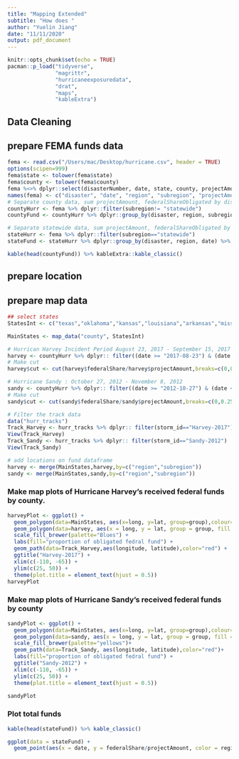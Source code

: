 ```yaml
---
title: "Mapping Extended"
subtitle: "How does "
author: "Yuelin Jiang"
date: "11/11/2020"
output: pdf_document
---
```


```r
knitr::opts_chunk$set(echo = TRUE)
pacman::p_load("tidyverse",
               "magrittr",
               "hurricaneexposuredata",
               "drat",
               "maps",
               "kableExtra")
```

## Data Cleaning

## prepare FEMA funds data
```r
fema <- read.csv("/Users/mac/Desktop/hurricane.csv", header = TRUE)
options(scipen=999)
fema$state <- tolower(fema$state)
fema$county <- tolower(fema$county)
fema %<>% dplyr::select(disasterNumber, date, state, county, projectAmount, federalShareObligated)
names(fema) <- c("disaster", "date", "region", "subregion", "projectAmount", "federalShare")
# Separate county data, sum projectAmount, federalShareObligated by disaster and county
countyHurr <- fema %>% dplyr::filter(subregion!= "statewide")
countyFund <- countyHurr %>% dplyr::group_by(disaster, region, subregion, date) %>% dplyr::select(projectAmount, federalShare) %>% summarise_each(funs(sum)) 

# Separate statewide data, sum projectAmount, federalShareObligated by disaster and state
stateHurr <- fema %>% dplyr::filter(subregion=="statewide")
stateFund <- stateHurr %>% dplyr::group_by(disaster, region, date) %>% dplyr::select(projectAmount, federalShare) %>% summarise_each(funs(sum)) 


```


```r
kable(head(countyFund)) %>% kableExtra::kable_classic()
```

## prepare location
## prepare map data
```r
## select states 
StatesInt <- c("texas","oklahoma","kansas","louisiana","arkansas","missouri","iowa","wisconsin","michigan","illinois","indiana","ohio","kentucky","tennessee","alabama","mississippi","florida","georgia","south carolina","north carolina","virginia","west virginia","maryland","delaware","pennsylvania","new jersey","new york","connecticut","rhode island","massachusetts","vermont","new hampshire","maine")

MainStates <- map_data("county", StatesInt)

# Hurrican Harvey Incident Period August 23, 2017 - September 15, 2017
harvey <- countyHurr %>% dplyr:: filter((date >= "2017-08-23") & (date <= "2017-09-15"))
# Make cut
harvey$cut <- cut(harvey$federalShare/harvey$projectAmount,breaks=c(0,0.25,0.50,0.75,1.00))

# Hurricane Sandy : October 27, 2012 - November 8, 2012
sandy <- countyHurr %>% dplyr:: filter((date >= "2012-10-27") & (date <= "2012-11-08"))
# Make cut
sandy$cut <- cut(sandy$federalShare/sandy$projectAmount,breaks=c(0,0.25,0.50,0.75,1.00))

# Filter the track data
data("hurr_tracks")
Track_Harvey <- hurr_tracks %>% dplyr:: filter(storm_id=="Harvey-2017")
View(Track_Harvey)
Track_Sandy <- hurr_tracks %>% dplyr:: filter(storm_id=="Sandy-2012")
View(Track_Sandy)
```

```r
# add locations on fund dataframe
harvey <- merge(MainStates,harvey,by=c("region","subregion"))
sandy <- merge(MainStates,sandy,by=c("region","subregion"))
```

### Make map plots of Hurricane Harvey's received federal funds by county.
```r
harveyPlot <- ggplot() + 
  geom_polygon(data=MainStates, aes(x=long, y=lat, group=group),colour="black",fill="white") + 
  geom_polygon(data=harvey, aes(x = long, y = lat, group = group, fill = cut)) + 
  scale_fill_brewer(palette="Blues") + 
  labs(fill="proportion of obligated fedral fund") + 
  geom_path(data=Track_Harvey,aes(longitude, latitude),color="red") + 
  ggtitle("Harvey-2017") + 
  xlim(c(-110, -65)) + 
  ylim(c(25, 50)) +
  theme(plot.title = element_text(hjust = 0.5))
harveyPlot
```

### Make map plots of Hurricane Sandy's received federal funds by county
```r
sandyPlot <- ggplot() + 
  geom_polygon(data=MainStates, aes(x=long, y=lat, group=group),colour="black",fill="white")+
  geom_polygon(data=sandy, aes(x = long, y = lat, group = group, fill = cut))+
  scale_fill_brewer(palette="yellows")+
  geom_path(data=Track_Sandy, aes(longitude, latitude),color="red")+
  labs(fill="proportion of obligated fedral fund") + 
  ggtitle("Sandy-2012") +
  xlim(c(-110, -65)) + 
  ylim(c(25, 50)) +
  theme(plot.title = element_text(hjust = 0.5))

sandyPlot
```
### Plot total funds

```r
kable(head(stateFund)) %>% kable_classic()

ggplot(data = stateFund) +
  geom_point(aes(x = date, y = federalShare/projectAmount, color = region))
```

